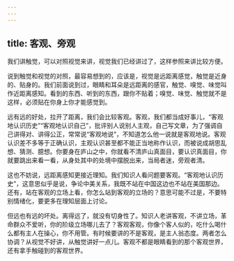 ```yaml
---
---
---
```

title: 客观、旁观
---




我们讲触觉，可以对照视觉来讲，视觉我们已经讲过了，这样参照来讲比较方便。

说到触觉和视觉的对照，最容易想到的，应该是，视觉是远距离感觉，触觉是近身的、贴身的。我们前面说到过，眼睛和耳朵是远距离的感官，触觉、嗅觉、味觉叫作近距离感知。看到的东西、听到的东西，跟你不贴着；嗅觉、味觉、触觉就不是这样，必须贴在你身上你才能感觉到。

远有远的好处，拉开了距离，我们会比较客观。客观，我们都当成好事儿，“客观地认识历史”“客观地认识自己”，批评别人说别人主观，自己写文章，为了强调自己讲得对、讲得公正，常常说“客观地说”，不知道怎么他一说就是客观地说。客观认识差不多等于正确认识，主观认识甚至都不能正当地称作认识，而被说成胡思乱想、猜测、臆想。你要身在庐山之中，你就看不清庐山真面目，要认识真面目，你就要跳出来看一看，从身处其中的处境中摆脱出来，当局者迷，旁观者清。

这也不妨说，远距离感知更接近理知。我们知识人看问题要客观。“客观地认识历史”，这意思似乎是说，争论中美关系，我既不站在中国这边也不站在美国那边。还有，站在客观的立场上看，你怎么站到客观的立场的？意思可能不过是，不要特别情绪化，要更多在理知层面上讨论。

但远也有远的坏处。离得远了，就没有切身性了。知识人老讲客观，不讲立场，革命群众不爱听，你的阶级立场哪儿去了？客观客观，你像个客人似的，吃什么喝什么都有主人在操心，你不用管。有时候要讲的不是客观，是主人翁态度。两者怎么协调？从视觉不好讲，从触觉讲好一点儿。客观不都是眼睛看到的那个客观世界，还有拿手触碰到的客观世界。